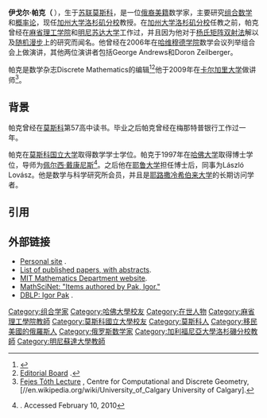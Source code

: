 {{multiple issues|{{Expand|time=2018-02-13T09:18:48+00:00}} {{Refimprove|time=2018-02-13T09:18:48+00:00}} }}
'''伊戈尔·帕克（{{lang-en|Igor Pak}} {{Lang-ru|Игорь Пак}}''' {{bd|1971年||||Pak}}），生于[[苏联|苏联]][[莫斯科|莫斯科]]，是一位[[俄裔美国人|俄裔美籍]]数学家，主要研究[[组合数学|组合数学]]和[[概率论|概率论]]，现任[[加州大学洛杉矶分校|加州大学洛杉矶分校]]教授。在[[加州大学洛杉矶分校|加州大学洛杉矶分校]]任教之前，帕克曾经在[[麻省理工学院|麻省理工学院]]和[[明尼苏达大学|明尼苏达大学]]工作过，并且因为他对于[[杨氏矩阵|杨氏矩阵]][[双射法|双射法]]解以及[[隨機漫步|随机漫步]]上的研究而闻名。他曾经在2006年在[[哈维穆德学院|哈维穆德学院]]数学会议列举组合会上做演讲，其他两位演讲者包括George Andrews和Doron Zeilberger。

帕克是数学杂志Discrete Mathematics的编辑<ref>{{Cite web |url=http://www.elsevier.com/wps/find/journaleditorialboard.cws_home/505610/editorialboard |title=Editorial Board, |accessdate=2017-02-08 |archive-date=2011-06-06 |archive-url=https://web.archive.org/web/20110606150628/http://www.elsevier.com/wps/find/journaleditorialboard.cws_home/505610/editorialboard |dead-url=no }}</ref><ref>[http://www.ams.org/publications/journals/journalsframework/tranedit Editorial Board] {{Wayback|url=http://www.ams.org/publications/journals/journalsframework/tranedit |date=20180421213834 }}.</ref>他于2009年在[[卡尔加里大学|卡尔加里大学]]做讲师<ref>[http://ccdg.math.ucalgary.ca/news-events/events/fejes-toth-lectures/inflating-polyhedral-surfaces Fejes Tóth Lecture] {{Webarchive|url=https://archive.is/20130102022625/http://ccdg.math.ucalgary.ca/news-events/events/fejes-toth-lectures/inflating-polyhedral-surfaces |date=2013-01-02 }}, Centre for Computational and Discrete Geometry, [//en.wikipedia.org/wiki/University_of_Calgary University of Calgary].</ref>。

== 背景 ==
帕克曾经在[[莫斯科|莫斯科]]第57高中读书。毕业之后帕克曾经在梅那特普银行工作过一年。

帕克在[[莫斯科国立大学|莫斯科国立大学]]取得数学学士学位。帕克于1997年在[[哈佛大学|哈佛大学]]取得博士学位，导师为[[佩尔西·戴康尼斯|佩尔西·戴康尼斯]]<ref>{{MathGenealogy|id=42041}}. Accessed February 10, 2010</ref>。之后他在[[耶鲁大学|耶鲁大学]]担任博士后，同事为László Lovász。他是数学与科学研究所会员，并且是[[耶路撒冷希伯來大學|耶路撒冷希伯来大学]]的长期访问学者。

== 引用 ==
{{reflist}}

== 外部链接 ==
* [http://www.math.ucla.edu/~pak/ Personal site] {{Wayback|url=http://www.math.ucla.edu/~pak/ |date=20210212103355 }}.
* [https://web.archive.org/web/20060903215455/http://math.mit.edu/~pak/research.html List of published papers, with abstracts].
* [http://math.mit.edu MIT Mathematics Department website]{{Wayback|url=http://math.mit.edu/~pak/research.html |date=20060903215455 }}.
* [http://ams.org/mathscinet/search/publications.html?extend=1&pg1=IID&r=1&s1=293184 MathSciNet: "Items authored by Pak, Igor."]{{dead link|date=2017年11月 |bot=InternetArchiveBot |fix-attempted=yes }}
* [http://dblp.uni-trier.de/db/indices/a-tree/p/Pak:Igor.html DBLP: Igor Pak] {{Wayback|url=http://dblp.uni-trier.de/db/indices/a-tree/p/Pak:Igor.html |date=20120221225156 }}.

{{DEFAULTSORT: Pak, Igor}}
[[Category:组合学家|Category:组合学家]]
[[Category:哈佛大學校友|Category:哈佛大學校友]]
[[Category:在世人物|Category:在世人物]]
[[Category:麻省理工學院教師|Category:麻省理工學院教師]]
[[Category:莫斯科國立大學校友|Category:莫斯科國立大學校友]]
[[Category:莫斯科人|Category:莫斯科人]]
[[Category:移民美國的俄羅斯人|Category:移民美國的俄羅斯人]]
[[Category:俄罗斯数学家|Category:俄罗斯数学家]]
[[Category:加利福尼亞大學洛杉磯分校教師|Category:加利福尼亞大學洛杉磯分校教師]]
[[Category:明尼蘇達大學教師|Category:明尼蘇達大學教師]]